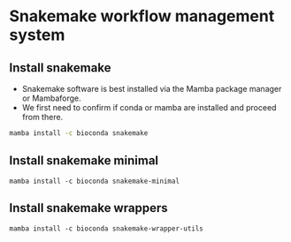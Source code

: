# Snakemake workflow management system

## Install snakemake
- Snakemake software is best installed via the Mamba package manager or Mambaforge. 
- We first need to confirm if conda or mamba are installed and proceed from there.

```bash
mamba install -c bioconda snakemake
```

## Install snakemake minimal
```
mamba install -c bioconda snakemake-minimal
```

## Install snakemake wrappers
```
mamba install -c bioconda snakemake-wrapper-utils
```
